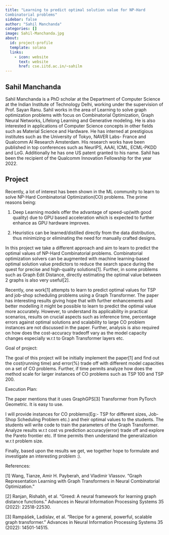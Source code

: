```yaml
---
title: "Learning to predict optimal solution value for NP-Hard
Combinatorial problems"
sidebar: false
author: "Sahil Manchanda"
categories: []
image: Sahil-Manchanda.jpg
about:
  id: project-profile
  template: solana
  links:
    - icon: website
      text: website
      href: cse.iitd.ac.in/~sahilm
---
```

## Sahil Manchanda
Sahil Manchanda is a PhD scholar at the Department of Computer Science
at the Indian Institute of Technology Delhi, working under the
supervision of Prof. Sayan Ranu. Sahil works in the area of Learning to
solve graph optimization problems with focus on Combinatorial
Optimization, Graph Neural Networks, Lifelong Learning and Generative
modeling. He is also interested in applications of Computer Science
concepts in other fields such as Material Science and Hardware. He has
interned at prestigious institutes such as the University of Tokyo,
NAVER Labs- France and Qualcomm AI Research Amsterdam. His research
works have been published in top conferences such as NeurIPS, AAAI,
ICML, ECML-PKDD and LoG. Additionally he has one US patent granted to
his name. Sahil has been the recipient of the Qualcomm Innovation
Fellowship for the year 2022.

## Project
Recently, a lot of interest has been shown in the ML
community to learn to solve NP-Hard Combinatorial Optimization(CO)
problems. The prime reasons being:

   (1) Deep Learning models offer the advantage of speed-up(with good
quality) due to GPU based acceleration which is expected to further
enhance as GPU hardware improves.

  (2) Heuristics can be learned/distilled directly from the data
distribution, thus minimizing or eliminating the need for manually
crafted designs.

In this project we take a different approach and aim to learn to predict
the optimal values of NP-Hard Combinatorial problems. Combinatorial
optimization solvers can be augmented with machine learning-based
optimal solution value predictors to reduce the search space during the
quest for precise and high-quality solutions[1]. Further, in some
problems such as Graph Edit Distance, directly estimating the optimal
value between 2 graphs is also very useful[2].

Recently, one work[1] attempts to learn to predict optimal values for
TSP and job-shop scheduling problems using a Graph Transformer. The
paper has interesting results giving hope that with further enhancements
and better modelling it might be possible to learn to predict the
optimal value more accurately. However, to understand its applicability
in practical scenarios, results on crucial aspects such as inference
time, percentage errors against optimal solutions and scalability to
large CO problem instances are not discussed in the paper. Further,
analysis is also required on how does the cost-accuracy tradeoff vary as
the model capacity changes especially w.r.t to Graph Transformer layers
etc.

Goal of project:

The goal of this project will be initially implement the paper[1] and
find out the cost(running time) and error(%) trade off with different
model capacities on a set of CO problems. Further, if time permits
analyze how does the method scale for larger instances of CO problems
such as TSP 100 and TSP 200.

Execution Plan:

The paper mentions that it uses GraphGPS[3] Transformer from PyTorch
Geometric. It is easy to use.

I will provide instances for CO problems(Eg:- TSP for different sizes,
Job-Shop Scheduling Problem etc.) and their optimal values to the
students. The students will write code to train the parameters of the
Graph Transformer. Analyze results w.r.t cost vs prediction
accuracy(error) trade off and explore the Pareto frontier etc. If time
permits then understand the generalization w.r.t problem size.

Finally, based upon the results we get, we together hope to formulate
and investigate an interesting problem :).


References:

[1] Wang, Tianze, Amir H. Payberah, and Vladimir Vlassov. "Graph
Representation Learning with Graph Transformers in Neural Combinatorial
Optimization."

[2] Ranjan, Rishabh, et al. "Greed: A neural framework for learning
graph distance functions." Advances in Neural Information Processing
Systems 35 (2022): 22518-22530.

[3] Rampášek, Ladislav, et al. "Recipe for a general, powerful, scalable
graph transformer." Advances in Neural Information Processing Systems 35
(2022): 14501-14515.